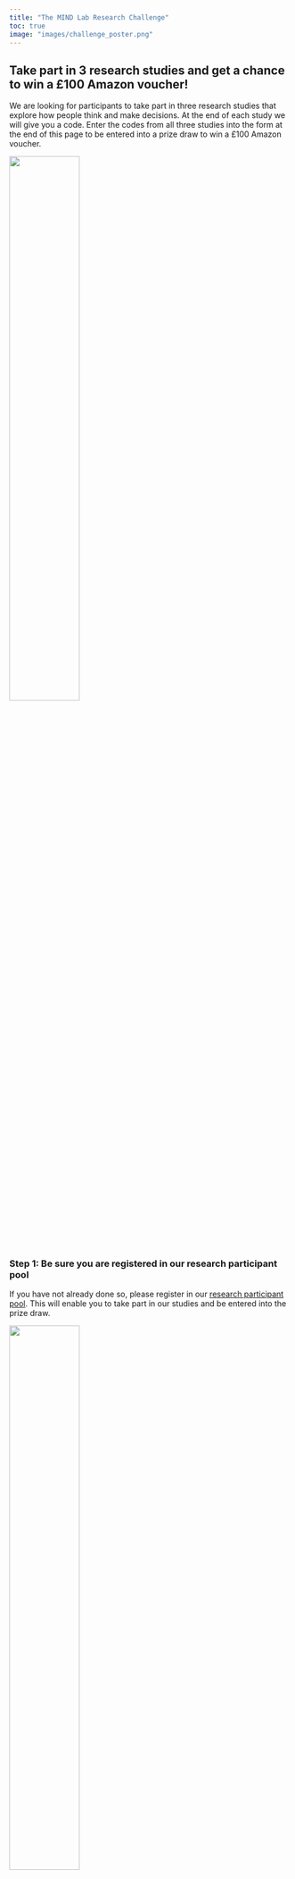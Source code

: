 ```yaml
---
title: "The MIND Lab Research Challenge"
toc: true
image: "images/challenge_poster.png"
---
```


## Take part in 3 research studies and get a chance to win a £100 Amazon voucher!


We are looking for participants to take part in three research studies that explore how people think and make decisions. At the end of each study we will give you a code. Enter the codes from all three studies into the form at the end of this page to be entered into a prize draw to win a £100 Amazon voucher.

![](images/challenge_poster.png){width=50% fig-align="center"}


### Step 1: Be sure you are registered in our research participant pool

If you have not already done so, please register in our [research participant pool](https://tees.sona-systems.com/Default.aspx?ReturnUrl=%2fmain.aspx). This will enable you to take part in our studies and be entered into the prize draw.

![](images/sona1.png){width=50% fig-align="center"}

### Step 2: Take part in the studies

You can take part in the studies in any order. Each study will take approximately 20-30 minutes to complete.

| [The Language Study](https://tees.onlinesurveys.ac.uk/mind-lab-research-challenge-study-1){.btn .btn-primary} | [The Decision Making Study](https://tees.onlinesurveys.ac.uk/mind-lab-research-challenge-study-2){.btn .btn-primary} | [The Memory Study](https://tees.onlinesurveys.ac.uk/mind-lab-research-challenge-study-3){.btn .btn-primary} |
| :---: | :---: | :---: |
| ![](images/language.jpg){width=200px} | ![](images/decision1.jpg){width=200px} | ![](images/metacog.jpg){width=200px} |

### Step 3: Enter the codes from each study into the form below

At the end of each study you will be given a code. Please enter the codes from all three studies into the form below to be entered into the prize draw to win a £100 Amazon voucher.

::: .align-items="center"

[Enter your codes here](https://forms.office.com/e/1G7i0kJ3Xk){.btn .btn-primary .btn-lg text-align="center"}

:::
